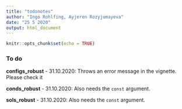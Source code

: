 ```yaml
---
title: "todonotes"
author: "Ingo Rohlfing, Ayjeren Rozyjumayeva"
date: "25 5 2020"
output: html_document
---
```


```r
knitr::opts_chunk$set(echo = TRUE)
```

### To do
**configs_robust**
- 31.10.2020: Throws an error message in the vignette. Please check it

**conds_robust**
- 31.10.2020: Also needs the `const` argument.

**sols_robust**
- 31.10.2020: Also needs the `const` argument.
